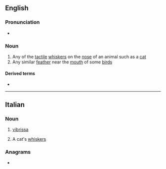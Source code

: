 ==English==

===Pronunciation===
* {{IPA|en|/vɪˈbɹɪsə/}}

===Noun===
{{wikipedia}}
{{en-noun|vibrissae}}

# Any of the [[tactile]] [[whisker]]s on the [[nose]] of an animal such as a [[cat]]
# Any similar [[feather]] near the [[mouth]] of some [[bird]]s

====Derived terms====
* {{l|en|vibrissal}}

----

==Italian==

===Noun===
{{it-noun|f}}

# [[#English|vibrissa]]
# {{lb|it|in the plural}} A cat's [[whiskers]]

===Anagrams===
* {{l|it|vibrassi}}
